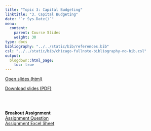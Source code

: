 ```yaml
---
title: "Topic 3: Capital Budgeting"
linktitle: "3. Capital Budgeting"
date: "`r Sys.Date()`"
menu:
  content:
    parent: Course Slides
    weight: 30
type: docs
bibliography: "../../static/bib/references.bib"
csl: "../../static/bib/chicago-fullnote-bibliography-no-bib.csl"
output:
  blogdown::html_page:
    toc: true
---
```


<a href="/slides/03-slide/03-slide.html" target="_blank"><span class="btn btn-primary btn-lg"><i class="fas fa-external-link-alt"></i> Open slides (html)</span> </a>


<a href="/slides/03-slide/03-slide.pdf" target="_blank"><span class="btn btn-primary btn-lg"><i class="far fa-file-pdf"></i> Download slides (PDF)</span></a>

<br><br>

**Breakout Assignment**<br>
<a href="/slides/03-slide/Breakout Assignment Excel Activity.docx" download>Assignment Question</a> <br>
<a href="/slides/03-slide/Breakout Assignment Student Copy.xlsx" download>Assignment Excel Sheet</a>